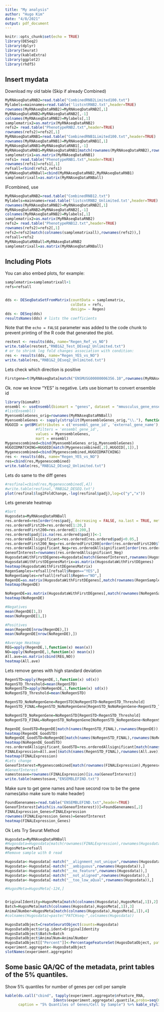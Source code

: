 ```yaml
---
title: "My analysis"
author: "Hugo Kim"
date: "4/8/2021"
output: pdf_document
---
```


```r
knitr::opts_chunk$set(echo = TRUE)
library(DESeq2)
library(dplyr)
library(Seurat)
library(kableExtra)
library(ggplot2)
library(rhdf5)
```

## Insert mydata

Download my old table (Skip if already Combined)
```r
MyRNAseqDataRNB2=read.table("CombinedRNB2Limited100.txt")
Mylabels=mainnames=read.table('listcntRNB2.txt',header=TRUE)
rownames(MyRNAseqDataRNB2)=MyRNAseqDataRNB2[,1]
MyRNAseqDataRNB2=MyRNAseqDataRNB2[,-1]
colnames(MyRNAseqDataRNB2)=Mylabels[,1]
samplematrix2=as.matrix(MyRNAseqDataRNB2)
refs2= read.table("PhenotypeRNB2.txt",header=TRUE)
rownames(refs2)=refs2[,1]
MyRNAseqDataRNB1=read.table("CombinedRNB1Limited100.txt",header=TRUE)
rownames(MyRNAseqDataRNB1)=MyRNAseqDataRNB1[,1]
MyRNAseqDataRNB1=MyRNAseqDataRNB1[,-1]
MyRNAseqDataRNB1=MyRNAseqDataRNB1[match(rownames(MyRNAseqDataRNB2),rownames(MyRNAseqDataRNB1)),]
samplematrix1=as.matrix(MyRNAseqDataRNB1)
refs1= read.table("PhenotypeRNB1.txt",header=TRUE)
rownames(refs1)=refs1[,1]
refsall=rbind(refs2,refs1)
MyRNAseqDataRNBall=cbind(MyRNAseqDataRNB2,MyRNAseqDataRNB1)
samplematrixall=as.matrix(MyRNAseqDataRNBall)
```
IFcombined, use

```r
MyRNAseqDataRNB2=read.table("CombinedRNB12.txt")
Mylabels=mainnames=read.table('listcntRNB2_Unlimited.txt',header=TRUE)
rownames(MyRNAseqDataRNB2)=MyRNAseqDataRNB2[,1]
MyRNAseqDataRNB2=MyRNAseqDataRNB2[,-1]
colnames(MyRNAseqDataRNB2)=Mylabels[,1]
samplematrix2=as.matrix(MyRNAseqDataRNB2)
refs2= read.table("PhenotypeRNB12.txt",header=TRUE)
rownames(refs2)=refs2[,1]
refs2=refs2[match(colnames(samplematrixall),rownames(refs2)),]
refsall=refs2
MyRNAseqDataRNBall=MyRNAseqDataRNB2
samplematrixall=as.matrix(MyRNAseqDataRNBall)
```

## Including Plots

You can also embed plots, for example:

```r
samplematrix=samplematrixall+1
refs=refsall


dds <- DESeqDataSetFromMatrix(countData = samplematrix,
                              colData = refs,
                              design= ~ Regen)
dds <- DESeq(dds)
resultsNames(dds) # lists the coefficients
```

Note that the `echo = FALSE` parameter was added to the code chunk to prevent printing of the R code that generated the plot.

```r
restest <- results(dds, name="Regen_Ref_vs_NO")
write.table(restest,"RNB1&2_Test_DEseq2_Unlimited.txt")
# or to shrink log fold changes association with condition:
res <- results(dds, name="Regen_YES_vs_NO")
write.table(res,"RNB1&2_DEseq2_Unlimited.txt")
```

Lets check which direction is positive
```r
Firstgene=t(MyRNAseqData[match("ENSMUSG00000006356.10",rownames(MyRNAseqDataRNB2)),])
```


Ok. now we know "YES" is negative. Lets use biomart to convert ensemble id
```r
library(biomaRt)
ensembl <- useEnsembl(biomart = "genes", dataset = "mmusculus_gene_ensembl")
#listEnsembl()
MyensembleGenes_orig=rownames(MyRNAseqDataRNBall)
MyensembleGenes <- sapply(strsplit(MyensembleGenes_orig,"\\."), function(x) x[1])
HUGOID = getBM(attributes = c('ensembl_gene_id', 'external_gene_name'), 
              #filters = 'ensembl_gene_id', 
              values = MyensembleGenes, 
              mart = ensembl)
Mygenescombined=cbind(MyensembleGenes_orig,MyensembleGenes)
HUGOIDMATCHING=HUGOID[match(Mygenescombined[,2],HUGOID[,1]),]
Mygenescombined=cbind(Mygenescombined,HUGOIDMATCHING)
res <- results(dds, name="Regen_YES_vs_NO")
res=cbind(res,Mygenescombined)
write.table(res,"RNB1&2_DEseq2_Unlimited.txt")
```

Lets do same to the diff genes
```r
#resfinal=cbind(res,Mygenescombined[,4])
#write.table(resfinal,'RNB1&2_DESEQ.txt')
plot(resfinal$log2FoldChange,-log(resfinal$padj),log=c("y","x"))
```

Lets generate heatmap
``` r
#Sort
Hugosdata=MyRNAseqDataRNBall
res.ordered=res[order(res$padj, decreasing = FALSE, na.last = TRUE, method = c("auto")),] #"shell", "quick", "radix"
res.orderedFirst20=res.ordered[1:20,]
res.orderedFirst200=res.ordered[1:200,]
res.ordered$padj[is.na(res.ordered$padj)]<-1
res.orderedAllsignificant=res.ordered[res.ordered$padj<0.05,]
res.orderedFirst200_Neg=res.orderedFirst200[order(res.orderedFirst200$log2FoldChange, decreasing = FALSE, na.last = TRUE, method = c("auto")),]
res.orderedAllsignificant_Neg=res.orderedAllsignificant[order(res.orderedAllsignificant$log2FoldChange, decreasing = FALSE, na.last = TRUE, method = c("auto")),]
GeneofInterest=rownames(res.orderedAllsignificant_Neg)
HugosdataWithFirstDEgenes=Hugosdata[match(GeneofInterest,rownames(Hugosdata)),]
HugosdataWithFirstDEgenesMatrix=as.matrix(HugosdataWithFirstDEgenes)
heatmap(HugosdataWithFirstDEgenesMatrix)
RegenSamples=refsall[refsall$Regen=="YES",]
NoRegenSamples=refsall[refsall$Regen=="NO",]
RegenDE=as.matrix(HugosdataWithFirstDEgenes[,match(rownames(RegenSamples),names(HugosdataWithFirstDEgenes))])
heatmap(RegenDE)

NoRegenDE=as.matrix(HugosdataWithFirstDEgenes[,match(rownames(NoRegenSamples),names(HugosdataWithFirstDEgenes))])
heatmap(NoRegenDE)

#Negatives
mean(RegenDE[1,])
mean(NoRegenDE[1,])

#Positives
mean(RegenDE[nrow(RegenDE),])
mean(NoRegenDE[nrow(NoRegenDE),])

#Average Heatmap
REG=apply(RegenDE,1,function(x) mean(x))
NO=apply(NoRegenDE,1,function(x) mean(x))
All.ave=as.matrix(cbind(REG,NO))
heatmap(All.ave)

```

Lets remove genes with high standard deviation 
```r
RegenSTD=apply(RegenDE,1,function(x) sd(x))
RegenSTD_Threshold=mean(RegenSTD)
NoRegenSTD=apply(NoRegenDE,1,function(x) sd(x))
NoRegenSTD_Threshold=mean(NoRegenSTD)

RegenSTD_NoNoRegenGene=RegenSTD[NoRegenSTD<NoRegenSTD_Threshold]
RegenSTD_FINAL=RegenSTD_NoNoRegenGene[RegenSTD_NoNoRegenGene<RegenSTD_Threshold]

NoRegenSTD_NoRegenGene=NoRegenSTD[RegenSTD<RegenSTD_Threshold]
NoRegenSTD_FINAL=NoRegenSTD_NoRegenGene[NoRegenSTD_NoRegenGene<NoRegenSTD_Threshold]

RegenDE_GoodSTD=RegenDE[match(names(RegenSTD_FINAL),rownames(RegenDE)),]
heatmap(RegenDE_GoodSTD)
NoRegenDE_GoodSTD=NoRegenDE[match(names(NoRegenSTD_FINAL),rownames(NoRegenDE)),]
heatmap(NoRegenDE_GoodSTD)
res.orderedAllsignificant_GoodSTD=res.orderedAllsignificant[match(names(RegenSTD_FINAL),rownames(res.orderedAllsignificant)),]
FINALExpression=All.ave[(match(names(RegenSTD_FINAL),rownames(All.ave))),]
heatmap(FINALExpression)
#Lets change
GeneofInterest=Mygenescombined[match(rownames(FINALExpression),Mygenescombined[,1]),4]
#GeneofInterest
namestosave=rownames(FINALExpression)[is.na(GeneofInterest)]
write.table(namestosave,"ENSEMBLEFIND.txt")

```
Make sure to get gene names and have second row to be the gene names(also make sure to make header)

```r
FoundGenenames=read.table("ENSEMBLEFIND.txt",header=TRUE)
GeneofInterest[which(is.na(GeneofInterest))]=FoundGenenames[,2]
FINALExpression_Genes=FINALExpression
rownames(FINALExpression_Genes)=GeneofInterest
heatmap(FINALExpression_Genes)
```


Ok Lets Try Seurat Method

```r

Hugosdata=MyRNAseqDataRNBall
#Hugosdata=Hugosdata[match(rownames(FINALExpression),rownames(Hugosdata)),]
HugosMeta=refsall
#Remove sample with 0 read

Hugosdata<-Hugosdata[-match("__alignment_not_unique",rownames(Hugosdata)),]
Hugosdata<-Hugosdata[-match("__ambiguous",rownames(Hugosdata)),]
Hugosdata<-Hugosdata[-match("__no_feature",rownames(Hugosdata)),]
Hugosdata<-Hugosdata[-match("__not_aligned",rownames(Hugosdata)),]
Hugosdata<-Hugosdata[-match("__too_low_aQual",rownames(Hugosdata)),]

#HugosMeta=HugosMeta[-124,]


OriginalIdentity=HugosMeta[match(colnames(Hugosdata),HugosMeta[,1]),2]
Batch=HugosMeta[match(colnames(Hugosdata),HugosMeta[,1]),3]
AnimalNumber=HugosMeta[match(colnames(Hugosdata),HugosMeta[,1]),4]
#colnames(Hugosdata)=paste("PATCHseq-",colnames(Hugosdata))

HugosDataObject=CreateSeuratObject(counts=Hugosdata)
HugosDataObject$orig.ident=OriginalIdentity
HugosDataObject$Batch=Batch
HugosDataObject$AnimalNum=AnimalNumber
HugosDataObject[["Percent"]]<-PercentageFeatureSet(HugosDataObject, pattern = "^MT-")
experiment.aggregate<-HugosDataObject
slotNames(experiment.aggregate)
```


## Some basic QA/QC of the metadata, print tables of the 5% quantiles.

Show 5% quantiles for number of genes per cell per sample
```r
kable(do.call("cbind", tapply(experiment.aggregate$nFeature_RNA, 
                      Idents(experiment.aggregate),quantile,probs=seq(0,1,0.05))),
      caption = "5% Quantiles of Genes/Cell by Sample") %>% kable_styling()
```
